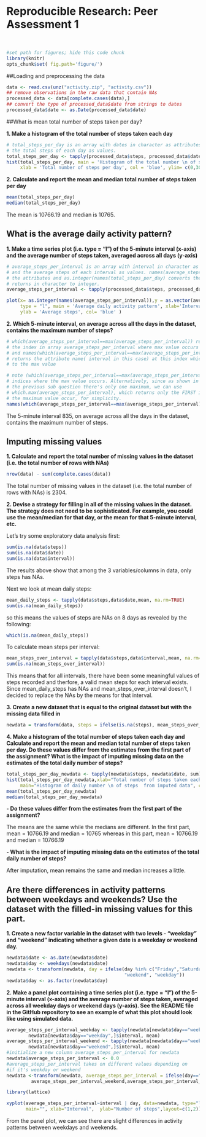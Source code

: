 
Reproducible Research: Peer Assessment 1                                                
========================================          
<br>


```r
#set path for figures; hide this code chunk
library(knitr)
opts_chunk$set( fig.path='figure/')
```

##Loading and preprocessing the data


```r
data <- read.csv(unz("activity.zip", "activity.csv"))
## remove observations in the raw data that contain NAs
processed_data <- data[complete.cases(data),]
## convert the type of processed_data$date from strings to dates 
processed_data$date <- as.Date(processed_data$date)

```

##What is mean total number of steps taken per day?

**1. Make a histogram of the total number of steps taken each day**

```r
# total_steps_per_day is an array with dates in character as attributes and 
# the total steps of each day as values.
total_steps_per_day <- tapply(processed_data$steps, processed_data$date, sum)
hist(total_steps_per_day, main = 'Histogram of the total number \n of steps taken each day', 
     xlab = 'Total number of steps per day', col = 'blue', ylim= c(0,30))
```


**2. Calculate and report the mean and median total number of steps taken per day**

```r
mean(total_steps_per_day)
median(total_steps_per_day)
```
The mean is 10766.19 and median is 10765.

## What is the average daily activity pattern?


**1. Make a time series plot (i.e. type = "l") of the 5-minute interval (x-axis) 
and the average number of steps taken, averaged across all days (y-axis)**

```r
# average_steps_per_interval is an array with interval in character as attributes 
# and the average steps of each interval as values. names(average_steps_per_interval) 
# the attributes and as.integer(names(total_steps_per_day) converts the attibutes 
# returns in character to integer.
average_steps_per_interval <- tapply(processed_data$steps, processed_data$interval, mean)

plot(x= as.integer(names(average_steps_per_interval)),y = as.vector(average_steps_per_interval), 
     type = "l", main = 'Average daily activity pattern', xlab='Interval', 
     ylab = 'Average steps', col= 'blue' )
```
 


**2. Which 5-minute interval, on average across all the days in the dataset, contains 
   the maximum number of steps?**
```r
# which(average_steps_per_interval==max(average_steps_per_interval)) returns
# the index in array average_steps_per_interval where max value occurs
# and names(which(average_steps_per_interval==max(average_steps_per_interval)))
# returns the attribute name( interval in this case) at this index which correspons
# to the max value

# note (which(average_steps_per_interval==max(average_steps_per_interval)) returns ALL
# indices where the max value occurs. Alternatively, since as shown in the plot of 
# the previous sub question there's only one maximum, we can use 
# which.max(average_steps_per_interval), which returns only the FIRST index where 
# the maximum value occur, for simplicity.
names(which(average_steps_per_interval==max(average_steps_per_interval)))
```
The 5-minute interval 835, on average across all the days in the dataset, contains 
the maximum number of steps.
   
## Imputing missing values
 **1. Calculate and report the total number of missing values in the dataset (i.e. the total
    number of rows with NAs)**
    
```r
nrow(data) - sum(complete.cases(data))
```
The total number of missing values in the dataset (i.e. the total 
number of rows with NAs) is 2304.


**2. Devise a strategy for filling in all of the missing values in the dataset. The strategy 
   does not need to be sophisticated. For example, you could use the mean/median for that 
   day, or the mean for that 5-minute interval, etc.**


Let's try some exploratory data analysis first:

```r
sum(is.na(data$steps))
sum(is.na(data$date))
sum(is.na(data$interval))
```

The results above show that among the 3 variables/columns in data, only steps has NAs.

Next we look at mean daily steps:

```r
mean_daily_steps <- tapply(data$steps,data$date,mean, na.rm=TRUE)
sum(is.na(mean_daily_steps))
```

so this means the values of steps are NAs on 8 days as revealed by the following:
```r
which(is.na(mean_daily_steps))
```

To calculate mean steps per interval:
```r
mean_steps_over_interval = tapply(data$steps,data$interval,mean, na.rm=TRUE)
sum(is.na(mean_steps_over_interval))
```

This means that for all intervals, there have been some meaningful values of steps
recorded and therfore, a valid mean steps for each interval exists. Since 
mean_daily_steps has NAs and mean_steps_over_interval doesn't, I decided to replace 
the NAs by the means for that interval.

 


**3. Create a new dataset that is equal to the original dataset but with the missing data filled in**
```r
newdata = transform(data, steps = ifelse(is.na(steps), mean_steps_over_interval, steps))
```

**4. Make a histogram of the total number of steps taken each day and Calculate and 
   report the mean and median total number of steps taken per day. Do these values 
   differ from the estimates from the first part of the assignment? What is the 
   impact of imputing missing data on the estimates of the total daily number of steps?**
   
```r
total_steps_per_day_newdata <- tapply(newdata$steps, newdata$date, sum)
hist(total_steps_per_day_newdata,xlab="Total number of steps taken each day",
     main="Histogram of daily number \n of steps  from imputed data", col = 'blue')
mean(total_steps_per_day_newdata)
median(total_steps_per_day_newdata)
```



**- Do these values differ from the estimates from the first part of the assignment?**

The means are the same while the medians are different. 
In the first part, mean = 10766.19 and median = 10765  whereas in this part, 
mean = 10766.19 and median = 10766.19

**- What is the impact of imputing missing data on the estimates of the total daily 
number of steps?**

After imputation, mean remains the same and median increases a little.



## Are there differences in activity patterns between weekdays and weekends? Use the dataset with the filled-in missing values for this part.

**1. Create a new factor variable in the dataset with two levels - "weekday" and 
   "weekend" indicating whether a given date is a weekday or weekend day.**
```r
newdata$date <- as.Date(newdata$date)
newdata$day <- weekdays(newdata$date)
newdata <- transform(newdata, day = ifelse(day %in% c("Friday","Saturday","Sunday"),
                                           "weekend", "weekday")) 
newdata$day <- as.factor(newdata$day)
```

**2. Make a panel plot containing a time series plot (i.e. type = "l") of the 5-minute
  interval (x-axis) and the average number of steps taken, averaged across all 
  weekday days or weekend days (y-axis). See the README file in the GitHub repository
  to see an example of what this plot should look like using simulated data.**

```r
average_steps_per_interval_weekday <- tapply(newdata[newdata$day=="weekday",]$steps, 
        newdata[newdata$day=="weekday",]$interval, mean)
average_steps_per_interval_weekend <- tapply(newdata[newdata$day=="weekend",]$steps, 
        newdata[newdata$day=="weekend",]$interval, mean)
#initialize a new column average_steps_per_interval for newdata
newdata$average_steps_per_interval <- 0.0
#average_steps_per_interval takes on different values depending on
#if it's weekday or weekend
newdata <-transform(newdata, average_steps_per_interval = ifelse(day=="weekend",
         average_steps_per_interval_weekend,average_steps_per_interval_weekday )) 

library(lattice)

xyplot(average_steps_per_interval~interval | day, data=newdata, type="l",
       main="", xlab="Interval",  ylab="Number of steps",layout=c(1,2))
```



From the panel plot, we can see there are slight differences in activity patterns between
weekdays and weekends.